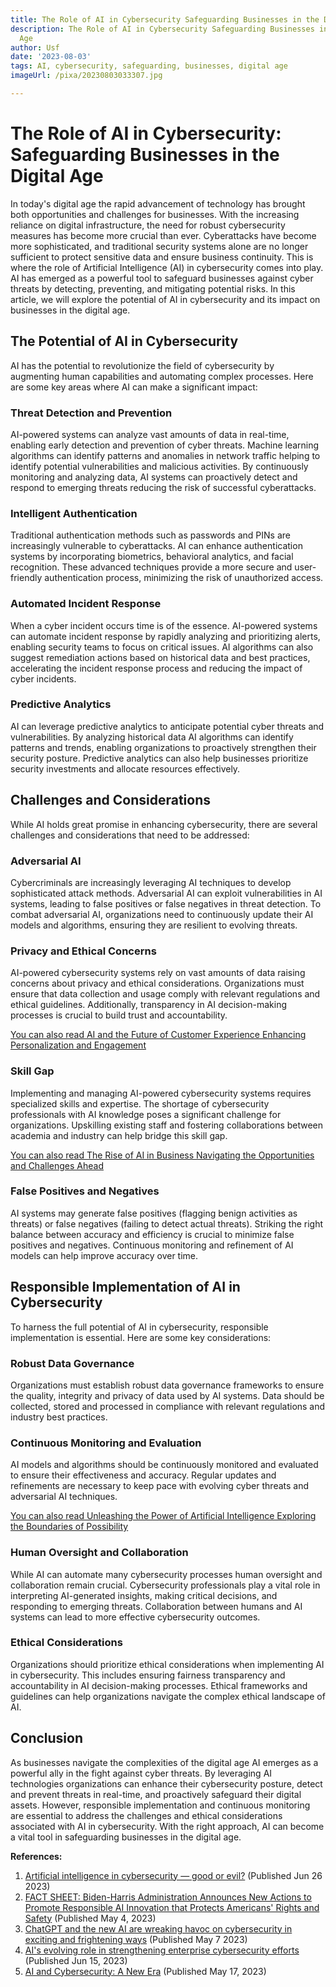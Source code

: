 ```yaml
---
title: The Role of AI in Cybersecurity Safeguarding Businesses in the Digital Age
description: The Role of AI in Cybersecurity Safeguarding Businesses in the Digital
  Age
author: Usf
date: '2023-08-03'
tags: AI, cybersecurity, safeguarding, businesses, digital age
imageUrl: /pixa/20230803033307.jpg

---
```

#  The Role of AI in Cybersecurity: Safeguarding Businesses in the Digital Age

In today's digital age the rapid advancement of technology has brought both opportunities and challenges for businesses. With the increasing reliance on digital infrastructure, the need for robust cybersecurity measures has become more crucial than ever. Cyberattacks  have  become more sophisticated,  and traditional security systems alone are no longer sufficient to protect  sensitive data and ensure business continuity. This is where the role of Artificial Intelligence (AI) in cybersecurity  comes into play. AI has emerged as a powerful tool to safeguard businesses against  cyber threats by detecting, preventing,  and mitigating potential risks. In this article,  we will explore the potential of AI in cybersecurity and  its impact on businesses in the digital  age.

## The Potential of AI in Cybersecurity

AI has the potential to revolutionize  the field  of cybersecurity by augmenting human capabilities and automating complex processes. Here are  some key areas where AI can make a significant impact:

### Threat Detection and Prevention
AI-powered systems can  analyze vast amounts of data in real-time, enabling early detection and prevention  of cyber threats. Machine learning algorithms  can identify patterns and anomalies in network traffic helping  to identify  potential vulnerabilities and  malicious activities. By  continuously  monitoring and  analyzing data, AI systems can proactively detect and respond to emerging threats reducing the risk of successful cyberattacks.

### Intelligent Authentication
Traditional authentication methods such as passwords and PINs are increasingly vulnerable to cyberattacks. AI can enhance authentication systems by incorporating biometrics, behavioral analytics, and facial recognition. These advanced techniques provide a  more secure and user-friendly authentication process, minimizing the risk of unauthorized access.

### Automated Incident Response
When a cyber incident occurs time is  of the essence. AI-powered systems can automate incident response by rapidly analyzing and prioritizing alerts, enabling security teams to focus on critical issues. AI  algorithms  can also suggest remediation actions based on historical data  and best practices, accelerating the  incident response process and reducing  the impact of  cyber incidents.

###  Predictive Analytics
AI can  leverage predictive analytics to anticipate potential cyber threats and vulnerabilities. By analyzing historical data AI algorithms can identify patterns and trends, enabling organizations to proactively strengthen  their  security posture. Predictive analytics can also help businesses prioritize security investments and allocate resources effectively.

## Challenges and  Considerations

While AI holds great promise  in  enhancing cybersecurity, there are several challenges and considerations that need to be addressed:

### Adversarial AI
Cybercriminals are increasingly leveraging AI techniques to develop sophisticated  attack methods.  Adversarial AI can exploit vulnerabilities in AI systems,  leading to false positives or false negatives in threat detection. To combat adversarial AI, organizations need to continuously update their AI models and algorithms, ensuring they are resilient to evolving threats.

###  Privacy and Ethical Concerns
AI-powered cybersecurity systems rely on vast amounts of data raising concerns about privacy and ethical considerations. Organizations  must  ensure that data  collection and usage comply with relevant regulations  and ethical  guidelines. Additionally, transparency in AI decision-making processes is crucial to build trust and accountability.

[You can also read AI and the Future of Customer Experience Enhancing Personalization  and Engagement](AI%20and%20the%20Future%20of%20Customer%20Experience%20Enhancing%20Personalization%20and%20Engagement)


### Skill Gap
Implementing and managing AI-powered cybersecurity systems requires specialized skills and  expertise. The shortage of cybersecurity professionals with AI knowledge poses a significant challenge for organizations. Upskilling existing staff and fostering collaborations between academia  and industry can help bridge this skill gap.

[You can also read The Rise of AI in Business Navigating the Opportunities  and Challenges Ahead](The%20Rise%20of%20AI%20in%20Business%20Navigating%20the%20Opportunities%20and%20Challenges%20Ahead)


### False  Positives and Negatives
AI systems may generate false positives (flagging benign  activities  as threats) or false negatives (failing to detect actual threats). Striking  the right balance between accuracy  and efficiency is crucial to minimize false positives and negatives. Continuous monitoring and refinement  of AI models can help improve accuracy over  time.

## Responsible Implementation of AI in Cybersecurity

To harness the full potential  of AI in cybersecurity, responsible implementation is essential. Here  are some key considerations:

### Robust Data  Governance
Organizations  must establish robust data governance frameworks to ensure the quality, integrity and privacy of data used by AI systems. Data  should be collected, stored and processed in compliance with relevant regulations and industry  best practices.

### Continuous Monitoring and Evaluation
AI models and algorithms should  be  continuously monitored and evaluated to ensure their effectiveness and accuracy. Regular updates and refinements are necessary  to keep  pace with evolving cyber threats and adversarial AI techniques.

[You  can also  read Unleashing the  Power  of Artificial Intelligence Exploring the Boundaries of Possibility](Unleashing%20the%20Power%20of%20Artificial%20Intelligence%20Exploring%20the%20Boundaries%20of%20Possibility)


### Human  Oversight and Collaboration
While AI can automate many cybersecurity processes human oversight and collaboration remain crucial. Cybersecurity professionals play a vital  role in interpreting AI-generated insights,  making  critical decisions,  and responding to emerging threats. Collaboration between humans and AI systems can lead to  more effective cybersecurity outcomes.

### Ethical Considerations
Organizations should prioritize ethical considerations  when implementing AI in cybersecurity. This includes ensuring fairness transparency and accountability in AI decision-making processes. Ethical frameworks and guidelines can help organizations navigate the complex ethical landscape of AI.

##  Conclusion

As businesses navigate the complexities of  the  digital age AI emerges as a powerful ally in the fight against cyber threats. By leveraging AI technologies organizations can enhance their cybersecurity posture, detect and prevent threats in real-time,  and proactively safeguard  their  digital assets. However, responsible implementation and  continuous monitoring are essential to address the challenges  and ethical considerations associated with AI in cybersecurity. With the right  approach, AI can become a vital tool in safeguarding  businesses in the digital age.

**References:**

1. [Artificial intelligence in cybersecurity — good or  evil?](https://www.broadcom.com/blog/artificial-intelligence-in-cybersecurity-good-or-evil) (Published Jun 26 2023)
2. [FACT SHEET: Biden-Harris Administration Announces New Actions to Promote Responsible AI Innovation that Protects Americans' Rights and Safety](https://www.whitehouse.gov/briefing-room/statements-releases/2023/05/04/fact-sheet-biden-harris-administration-announces-new-actions-to-promote-responsible-ai-innovation-that-protects-americans-rights-and-safety/) (Published  May 4, 2023)
3. [ChatGPT and the new AI are wreaking havoc on cybersecurity in  exciting and frightening ways](https://www.zdnet.com/article/chatgpt-and-the-new-ai-are-wreaking-havoc-on-cybersecurity/) (Published May  7 2023)
4. [AI's evolving role in strengthening enterprise cybersecurity efforts](https://www.securitymagazine.com/articles/99479-ais-evolving-role-in-strengthening-enterprise-cybersecurity-efforts) (Published Jun 15, 2023)
5. [AI and Cybersecurity:  A New Era](https://www.morganstanley.com/articles/ai-cybersecurity-new-era) (Published  May 17, 2023)